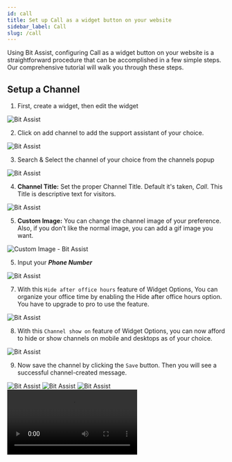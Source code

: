 ```yaml
---
id: call
title: Set up Call as a widget button on your website
sidebar_label: Call
slug: /call
---
```




Using Bit Assist, configuring Call as a widget button on your website is a straightforward procedure that can be accomplished in a few simple steps.   
Our comprehensive tutorial will walk you through these steps.


## Setup a Channel

1.	First, create a widget, then edit the widget
  <Image src="channels/create-widget" alt="Bit Assist" w="1046" h="200"/>
 
2.	Click on add channel to add the support assistant of your choice.
  <Image src="channels/create-click-add-channel" alt="Bit Assist" w="1046" h="200"/>
 
3.	Search & Select the channel of your choice from the channels popup
  <Image src="channels/call/search-and-select" alt="Bit Assist" w="1046" h="200"/>
 

4.	**Channel Title:** Set the proper Channel Title. Default it's taken, *Call*. This Title is descriptive text for visitors.
  <Image src="channels/call/channel-title" alt="Bit Assist" w="1046" h="200"/>
 
 
 5.	**Custom Image:** You can change the channel image of your preference. Also, if you don't like the normal image, you can add a gif image you want.
  <Image src="channels/call/custom-image-call" alt="Custom Image - Bit Assist" w="1046" h="200"/>

5.	Input your ***Phone Number*** 
  <Image src="channels/call/channel-username" alt="Bit Assist" w="1046" h="200"/>

7.	With this `Hide after office hours` feature of Widget Options, You can organize your office time by enabling the Hide after office hours option. You have to upgrade to pro to use the feature.
  <Image src="channels/business-hours" alt="Bit Assist" w="1046" h="200"/>
 
8.	With this `Channel show on` feature of Widget Options, you can now afford to hide or show channels on mobile and desktops as of your choice.
  <Image src="channels/hide-and-show-channel" alt="Bit Assist" w="1046" h="200"/>

9.	Now save the channel by clicking the `Save` button. Then you will see a successful channel-created message.
  <Image src="channels/save" alt="Bit Assist" w="1046" h="200"/>
  <Image src="channels/call/successful-message" alt="Bit Assist" w="1046" h="200"/>
  <Image src="channels/call/window-show" alt="Bit Assist" w="1046" h="200"/>


 <Video youtube src="vOnLBrrV160" w="1020"/>


<Feedback/>